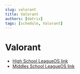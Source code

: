 ```yaml
---
slug: valorant
title: Valorant
authors: [datrix]
tags: [schedule, Valorant]
---
```


# Valorant

- [High School LeagueOS link](https://idahoesports.leagueos.gg/league/seasons/06UVXtQ6EockQ301KRUj/stats)
- [Middles School LeagueOS link](https://idahoesports.leagueos.gg/league/seasons/0RquW9gbTepxQ9aac342/stats)
